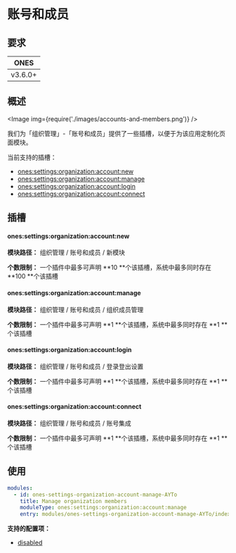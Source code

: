 # 账号和成员

## 要求

|  ONES   |
| :-----: |
| v3.6.0+ |

## 概述

<Image img={require('./images/accounts-and-members.png')} />

我们为「组织管理」-「账号和成员」提供了一些插槽，以便于为该应用定制化页面模块。

当前支持的插槽：

- [ones:settings:organization:account:new](#onessettingsorganizationaccountnew)
- [ones:settings:organization:account:manage](#onessettingsorganizationaccountmanage)
- [ones:settings:organization:account:login](#onessettingsorganizationaccountlogin)
- [ones:settings:organization:account:connect](#onessettingsorganizationaccountconnect)

## 插槽

#### ones:settings:organization:account:new

**模块路径：** 组织管理 / 账号和成员 / 新模块

**个数限制：** 一个插件中最多可声明 **10 **个该插槽，系统中最多同时存在 **100 **个该插槽

#### ones:settings:organization:account:manage

**模块路径：** 组织管理 / 账号和成员 / 组织成员管理

**个数限制：** 一个插件中最多可声明 **1 **个该插槽，系统中最多同时存在 **1 **个该插槽

#### ones:settings:organization:account:login

**模块路径：** 组织管理 / 账号和成员 / 登录登出设置

**个数限制：** 一个插件中最多可声明 **1 **个该插槽，系统中最多同时存在 **1 **个该插槽

#### ones:settings:organization:account:connect

**模块路径：** 组织管理 / 账号和成员 / 账号集成

**个数限制：** 一个插件中最多可声明 **1 **个该插槽，系统中最多同时存在 **1 **个该插槽

## 使用

```yaml
modules:
  - id: ones-settings-organization-account-manage-AYTo
    title: Manage organization members
    moduleType: ones:settings:organization:account:manage
    entry: modules/ones-settings-organization-account-manage-AYTo/index.html
```

**支持的配置项：**

- [disabled](../../../../../reference/config/plugin.yaml#disabled)
